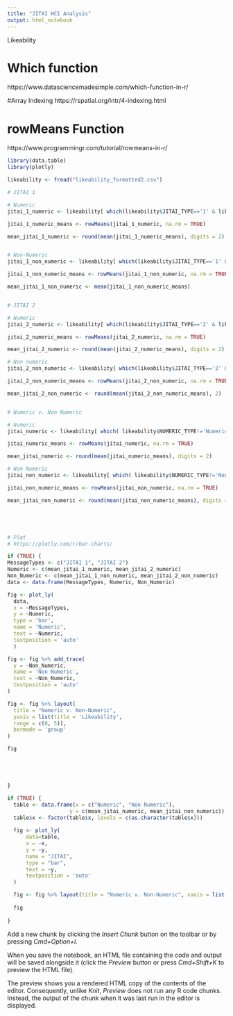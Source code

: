 ```yaml
---
title: "JITAI HCI Analysis"
output: html_notebook
---
```

Likeability


# Which function
https://www.datasciencemadesimple.com/which-function-in-r/

#Array Indexing 
https://rspatial.org/intr/4-indexing.html

# rowMeans Function
https://www.programmingr.com/tutorial/rowmeans-in-r/


```r
library(data.table)
library(plotly)

likeability <- fread("likeability_formatted2.csv")

# JITAI 1

# Numeric
jitai_1_numeric <- likeability[ which(likeability$JITAI_TYPE=='1' & likeability$NUMERIC_TYPE!='Numeric'), 4:8]

jitai_1_numeric_means <- rowMeans(jitai_1_numeric, na.rm = TRUE)

mean_jitai_1_numeric <- round(mean(jitai_1_numeric_means), digits = 2)


# Non-Numeric
jitai_1_non_numeric <- likeability[ which(likeability$JITAI_TYPE=='1' & likeability$NUMERIC_TYPE!='Non-numeric'), 4:8]

jitai_1_non_numeric_means <- rowMeans(jitai_1_non_numeric, na.rm = TRUE)

mean_jitai_1_non_numeric <- mean(jitai_1_non_numeric_means)


# JITAI 2 

# Numeric
jitai_2_numeric <- likeability[ which(likeability$JITAI_TYPE=='2' & likeability$NUMERIC_TYPE!='Numeric'), 4:8]

jitai_2_numeric_means <- rowMeans(jitai_2_numeric, na.rm = TRUE)

mean_jitai_2_numeric <- round(mean(jitai_2_numeric_means), digits = 2)

# Non numeric
jitai_2_non_numeric <- likeability[ which(likeability$JITAI_TYPE=='2' & likeability$NUMERIC_TYPE!='Non-numeric'), 4:8]

jitai_2_non_numeric_means <- rowMeans(jitai_2_non_numeric, na.rm = TRUE)

mean_jitai_2_non_numeric <- round(mean(jitai_2_non_numeric_means), 2)


# Numeric v. Non Numeric

# Numeric
jitai_numeric <- likeability[ which( likeability$NUMERIC_TYPE!='Numeric'), 4:8]

jitai_numeric_means <- rowMeans(jitai_numeric, na.rm = TRUE)

mean_jitai_numeric <- round(mean(jitai_numeric_means), digits = 2)

# Non Numeric
jitai_non_numeric <- likeability[ which( likeability$NUMERIC_TYPE!='Non-numeric'), 4:8]

jitai_non_numeric_means <- rowMeans(jitai_non_numeric, na.rm = TRUE)

mean_jitai_non_numeric <- round(mean(jitai_non_numeric_means), digits = 2)





# Plot
# https://plotly.com/r/bar-charts/

if (TRUE) {
MessageTypes <- c("JITAI 1", "JITAI 2")
Numeric <- c(mean_jitai_1_numeric, mean_jitai_2_numeric)
Non_Numeric <- c(mean_jitai_1_non_numeric, mean_jitai_2_non_numeric)
data <- data.frame(MessageTypes, Numeric, Non_Numeric)

fig <- plot_ly(
  data, 
  x = ~MessageTypes, 
  y = ~Numeric, 
  type = 'bar', 
  name = 'Numeric',
  text = ~Numeric, 
  textposition = 'auto'
  )

fig <- fig %>% add_trace(
  y = ~Non_Numeric, 
  name = 'Non Numeric',  
  text = ~Non_Numeric, 
  textposition = 'auto'
)

fig <- fig %>% layout(
  title = "Numeric v. Non-Numeric", 
  yaxis = list(title = 'Likeability', 
  range = c(0, 5)), 
  barmode = 'group'
)

fig





}

if (TRUE) {
  table <- data.frame(x = c("Numeric", "Non Numeric"),
                    y = c(mean_jitai_numeric, mean_jitai_non_numeric))
  table$x <- factor(table$x, levels = c(as.character(table$x)))
  
  fig <- plot_ly(
      data=table,
      x = ~x,
      y = ~y,
      name = "JITAI",
      type = "bar",
      text = ~y, 
      textposition = 'auto'
  )

  fig <- fig %>% layout(title = "Numeric v. Non-Numeric", xaxis = list( title = "Numeric Type"), yaxis = list( title = "Likeability", range = c(0, 5)))
  
  fig
  
}

```

Add a new chunk by clicking the *Insert Chunk* button on the toolbar or by pressing *Cmd+Option+I*.

When you save the notebook, an HTML file containing the code and output will be saved alongside it (click the *Preview* button or press *Cmd+Shift+K* to preview the HTML file). 

The preview shows you a rendered HTML copy of the contents of the editor. Consequently, unlike *Knit*, *Preview* does not run any R code chunks. Instead, the output of the chunk when it was last run in the editor is displayed.

